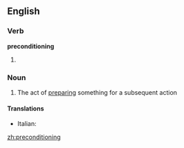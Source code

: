 ==English==

===Verb===
'''preconditioning'''

# {{present participle of|[[precondition]]}}

===Noun===
{{en-noun|-}}

# The act of [[prepare|preparing]] something for a subsequent action

====Translations====
{{trans-top}}
* Italian: {{t-|it|precondizionamento|m}}
{{trans-mid}}
{{trans-bottom}}

[[zh:preconditioning]]